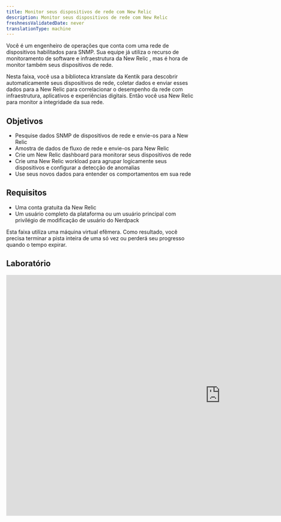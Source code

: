 ```yaml
---
title: Monitor seus dispositivos de rede com New Relic
description: Monitor seus dispositivos de rede com New Relic
freshnessValidatedDate: never
translationType: machine
---
```


Você é um engenheiro de operações que conta com uma rede de dispositivos habilitados para SNMP. Sua equipe já utiliza o recurso de monitoramento de software e infraestrutura da New Relic , mas é hora de monitor também seus dispositivos de rede.

Nesta faixa, você usa a biblioteca ktranslate da Kentik para descobrir automaticamente seus dispositivos de rede, coletar dados e enviar esses dados para a New Relic para correlacionar o desempenho da rede com infraestrutura, aplicativos e experiências digitais. Então você usa New Relic para monitor a integridade da sua rede.

## Objetivos

* Pesquise dados SNMP de dispositivos de rede e envie-os para a New Relic
* Amostra de dados de fluxo de rede e envie-os para New Relic
* Crie um New Relic dashboard para monitorar seus dispositivos de rede
* Crie uma New Relic workload para agrupar logicamente seus dispositivos e configurar a detecção de anomalias
* Use seus novos dados para entender os comportamentos em sua rede

## Requisitos

* Uma conta gratuita da New Relic
* Um usuário completo da plataforma ou um usuário principal com privilégio de modificação de usuário do Nerdpack

<Callout variant="important">
  Esta faixa utiliza uma máquina virtual efêmera. Como resultado, você precisa terminar a pista inteira de uma só vez ou perderá seu progresso quando o tempo expirar.
</Callout>

## Laboratório

<iframe
  width="1140"
  height="640"
  sandbox="allow-same-origin allow-scripts allow-popups allow-forms allow-modals"
  src="https://play.instruqt.com/embed/newrelic/tracks/network-performance-monitoring?token=em_8vjt8dquoemjh76q"
  style="border: 0;"
/>

## Trabalho de casa

Bom trabalho! Agora que você começou a usar o ktranslate e New Relic para monitor seus dispositivos de rede, aqui estão algumas coisas que você pode fazer por conta própria enquanto se prepara para monitor sua rede na vida real:

* Leia "[Comece com o Monitoramento de rede](/docs/network-performance-monitoring/get-started/npm-introduction/)" para saber como aproveitar ao máximo o Monitoramento de rede da New Relic

* Visite o [repositório ktranslate GitHub](https://github.com/kentik/ktranslate) para saber como funciona o ktranslate

* Leia "[O que é uma entidade?](/docs/new-relic-one/use-new-relic-one/core-concepts/what-entity-new-relic/)" para saber mais sobre a entidade New Relic e como sintetizar a sua própria. Isso ajudará você a obter mais milhas da sua

  <DoNotTranslate>**Kentik default**</DoNotTranslate>

  entidade.